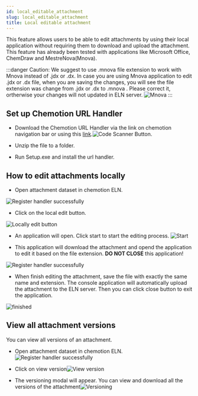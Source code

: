 ```yaml
---
id: local_editable_attachment
slug: local_editable_attachment
title: Local editable attachment
---
```


This feature allows users to be able to edit attachments by using their local application without requiring them to download and upload the attachment.
This feature has already been tested with applications like Microsoft Office, ChemDraw and MestreNova(Mnova).

:::danger Caution:
We suggest to use .mnova file extension to work with Mnova instead of .jdx or .dx.
In case you are using Mnova application to edit .jdx or .dx file, when you are saving the changes, you will see the
file extension was change from .jdx or .dx to .mnova . Please correct it, ortherwise your changes will not updated in ELN server.
![Mnova](/img/locally_editable_attachment/Mnova.PNG)
:::

## Set up Chemotion URL Handler

- Download the Chemotion URL Handler via the link on chemotion navigation bar or using this [link](https://github.com/Allenskywalker92/ChemotionURIHandler/tree/main/urlhandler.app.setup/Debug).![Code Scanner Button](/img/locally_editable_attachment/url_handler_download.png). 

- Unzip the file to a folder.

- Run Setup.exe and install the url handler.

## How to edit attachments locally

- Open attachment dataset in chemotion ELN. 

![Register handler successfully](/img/locally_editable_attachment/attachment.PNG)

- Click on the local edit button.

![Locally edit button](/img/locally_editable_attachment/edit_button.PNG)

- An application will open. Click start to start the editing process. 
![Start](/img/locally_editable_attachment/Start.PNG)

- This application will download the attachment and opend the application to edit it based on the file extension. 
<b>DO NOT CLOSE</b> this application! 

![Register handler successfully](/img/locally_editable_attachment/downloading_file.PNG)

- When finish editing the attachment, save the file with exactly the same name and extension. The console application will automatically upload the attachment to the ELN server. Then you can click close button to exit the application.
 
![finished](/img/locally_editable_attachment/finished.PNG)

## View all attachment versions

You can view all versions of an attachment.

- Open attachment dataset in chemotion ELN. ![Register handler successfully](/img/locally_editable_attachment/attachment.PNG)

- Click on view version![View version](/img/locally_editable_attachment/view_version.PNG)

- The versioning modal will appear. You can view and download all the versions of the attachment![Versioning](/img/locally_editable_attachment/Versioning.PNG)